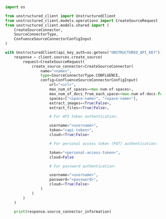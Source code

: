 ```python Python SDK
import os

from unstructured_client import UnstructuredClient
from unstructured_client.models.operations import CreateSourceRequest
from unstructured_client.models.shared import (
    CreateSourceConnector,
    SourceConnectorType,
    ConfuenceSourceConnectorConfigInput
)

with UnstructuredClient(api_key_auth=os.getenv("UNSTRUCTURED_API_KEY")) as client:
    response = client.sources.create_source(
        request=CreateSourceRequest(
            create_source_connector=CreateSourceConnector(
                name="<name>",
                type=SourceConnectorType.CONFLUENCE,
                config=ConfluenceSourceConnectorConfigInput(
                    url="<url>",
                    max_num_of_spaces=<max-num-of-spaces>,
                    max_num_of_docs_from_each_space=<max-num-of-docs-from-each-space>,
                    spaces=["<space-name>", "<space-name>"],
                    extract_images=<True|False>,
                    extract_files=<True|False>,

                    # For API token authentication:

                    username="<username>",
                    token="<api-token>",
                    cloud=<True|False>

                    # For personal access token (PAT) authentication:

                    token="<personal-access-token>",
                    cloud=False

                    # For password authentication:

                    username="<username>",
                    password="<password>",
                    cloud=<True|False>     
                )
            )
        )
    )

    print(response.source_connector_information)
```